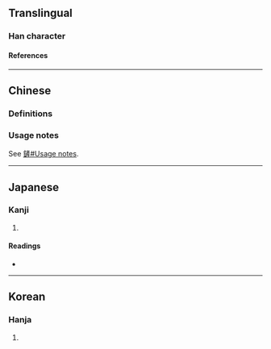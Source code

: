 {{also|鏟|铲}}
{{character info}}
{{character info|0x2F823}}
==Translingual==

===Han character===
{{Han char|rn=18|rad=刀|as=11|sn=13|four=02200|canj=YMLN|ids=⿰産刂(GV),⿰產刂(HTJK)}}

====References====
{{Han ref|kx=0143.150|dkj=02143|dj=0324.020|hdz=10354.110|uh=5277}}

----

==Chinese==

===Definitions===
{{zh-see|鏟|v}}

===Usage notes===
See [[鏟#Usage notes]].

----

==Japanese==

===Kanji===
{{ja-kanji|grade=|rs=刀11}}

# {{rfdef|ja|sort=刀11}}

====Readings====
* {{ja-readings|on=[[さん]] (san), [[せん]] (sen)|kun=[[けずる]] (kezuru)}}

----

==Korean==

===Hanja===
{{ko-hanja|hangeul=산|rv=san|mr=san}}

# {{rfdef|ko|sort=刀11}}